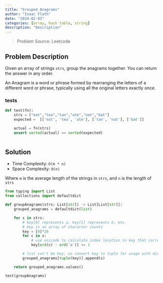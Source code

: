 ```yaml
---
title: "Grouped Anagrams"
author: "Isaac Flath"
date: "2024-02-03"
categories: [array, hash table, string]
description: "Description"
---
```


>Problem Source:  Leetcode

## Problem Description

Given an array of strings `strs`, group the anagrams together. You can return the answer in any order.

An Anagram is a word or phrase formed by rearranging the letters of a different word or phrase, typically using all the original letters exactly once.

### tests

```python
def test(fn):
    strs = ["eat","tea","tan","ate","nat","bat"]
    expected =  [['eat', 'tea', 'ate'], ['tan', 'nat'], ['bat']]

    actual = fn(strs)
    assert sorted(actual) == sorted(expected)



```


## Solution

+ Time Complexity: `O(m * n)`
+ Space Complexity: `O(n)`

Where `m` is the average length of the strings in `strs`, and `n` is the length of `strs`

```python
from typing import List
from collections import defaultdict

def groupAnagrams(strs: List[str]) -> List[List[str]]:
    grouped_anagrams = defaultdict(list) 

    for s in strs:
        # key[0] represents a, key[1] represents b, etc.
        # key is an array of character counts
        key = [0]*26 
        for c in s:
            # use unicode to calculate index location in key that corresponds to c and increment
            key[ord(c) - ord('a')] += 1

        # list can't be key, so convert key to tuple for usage with dict
        grouped_anagrams[tuple(key)].append(s)

    return grouped_anagrams.values()

test(groupAnagrams)
```
